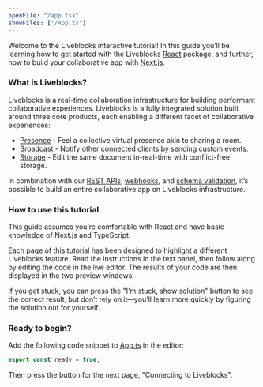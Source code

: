 ```yaml
---
openFile: "/app.tsx"
showFiles: ["/App.ts"]
---
```


Welcome to the Liveblocks interactive tutorial! In this guide you’ll be learning
how to get started with the Liveblocks [React](https://react.dev/) package, and
further, how to build your collaborative app with
[Next.js](https://nextjs.org/).

### What is Liveblocks?

Liveblocks is a real-time collaboration infrastructure for building performant
collaborative experiences. Liveblocks is a fully integrated solution built
around three core products, each enabling a different facet of collaborative
experiences:

- [Presence](/docs/products/presence) - Feel a collective virtual presence akin
  to sharing a room.
- [Broadcast](/docs/products/broadcast) - Notify other connected clients by
  sending custom events.
- [Storage](/docs/products/storage) - Edit the same document in-real-time with
  conflict-free storage.

In combination with our [REST APIs](/docs/api-reference/rest-api-endpoints),
[webhooks](/docs/platform/webhooks), and
[schema validation](/docs/platform/schema-validation), it’s possible to build an
entire collaborative app on Liveblocks infrastructure.

### How to use this tutorial

<Banner title="Prerequisites">

This guide assumes you’re comfortable with React and have basic knowledge of
Next.js and TypeScript.

</Banner>

Each page of this tutorial has been designed to highlight a different Liveblocks
feature. Read the instructions in the text panel, then follow along by editing
the code in the live editor. The results of your code are then displayed in the
two preview windows.

If you get stuck, you can press the "I'm stuck, show solution" button to see the
correct result, but don’t rely on it—you’ll learn more quickly by figuring the
solution out for yourself.

### Ready to begin?

Add the following code snippet to [App.ts](#/App.ts) in the editor:

```ts
export const ready = true;
```

Then press the button for the next page, "Connecting to Liveblocks".
